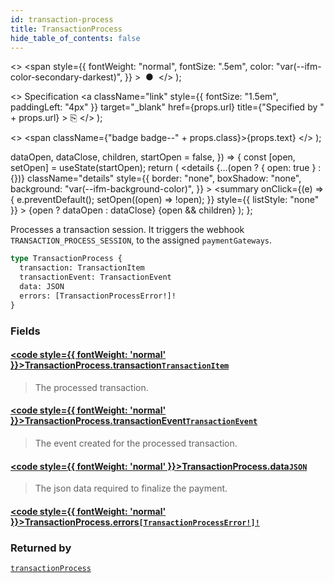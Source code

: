 ```yaml
---
id: transaction-process
title: TransactionProcess
hide_table_of_contents: false
---
```


  <>
    <span
      style={{
        fontWeight: "normal",
        fontSize: ".5em",
        color: "var(--ifm-color-secondary-darkest)",
      }}
    >
      &nbsp;●&nbsp;
    </span>
  </>
);

  <>
    Specification
    <a
      className="link"
      style={{ fontSize: "1.5em", paddingLeft: "4px" }}
      target="\_blank"
      href={props.url}
      title={"Specified by " + props.url}
    >
      ⎘
    </a>
  </>
);

  <>
    <span className={"badge badge--" + props.class}>{props.text}</span>
  </>
);


  dataOpen,
  dataClose,
  children,
  startOpen = false,
}) => {
  const [open, setOpen] = useState(startOpen);
  return (
    <details
      {...(open ? { open: true } : {})}
      className="details"
      style={{
        border: "none",
        boxShadow: "none",
        background: "var(--ifm-background-color)",
      }}
    >
      <summary
        onClick={(e) => {
          e.preventDefault();
          setOpen((open) => !open);
        }}
        style={{ listStyle: "none" }}
      >
        {open ? dataOpen : dataClose}
      </summary>
      {open && children}
    </details>
  );
};

Processes a transaction session. It triggers the webhook `TRANSACTION_PROCESS_SESSION`, to the assigned `paymentGateways`.

<Badge text="Added in Saleor 3.13" class="secondary margin-bottom--sm" />

<FeaturePreview />

```graphql
type TransactionProcess {
  transaction: TransactionItem
  transactionEvent: TransactionEvent
  data: JSON
  errors: [TransactionProcessError!]!
}
```

### Fields

#### [<code style={{ fontWeight: 'normal' }}>TransactionProcess.<b>transaction</b></code>](#)<Bullet />[`TransactionItem`](../../../api-reference/payments/objects/transaction-item) <Badge class="secondary" text="object"/>

> The processed transaction.

#### [<code style={{ fontWeight: 'normal' }}>TransactionProcess.<b>transactionEvent</b></code>](#)<Bullet />[`TransactionEvent`](../../../api-reference/payments/objects/transaction-event) <Badge class="secondary" text="object"/>

> The event created for the processed transaction.

#### [<code style={{ fontWeight: 'normal' }}>TransactionProcess.<b>data</b></code>](#)<Bullet />[`JSON`](../../../api-reference/miscellaneous/scalars/json) <Badge class="secondary" text="scalar"/>

> The json data required to finalize the payment.

#### [<code style={{ fontWeight: 'normal' }}>TransactionProcess.<b>errors</b></code>](#)<Bullet />[`[TransactionProcessError!]!`](../../../api-reference/miscellaneous/objects/transaction-process-error) <Badge class="secondary" text="non-null"/> <Badge class="secondary" text="object"/>

>

### Returned by

[`transactionProcess`](../../../api-reference/payments/mutations/transaction-process) <Badge class="secondary" text="mutation"/>

